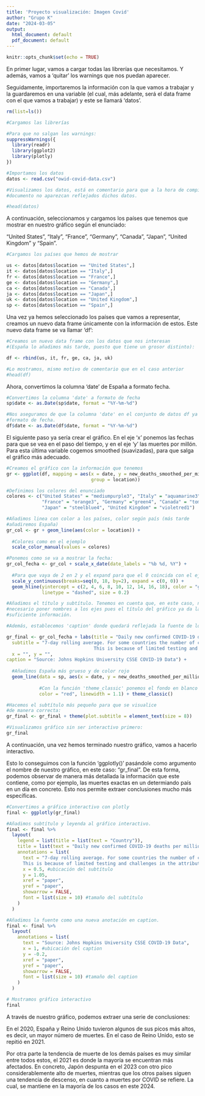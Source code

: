 ```yaml
---
title: 'Proyecto visualización: Imagen Covid'
author: "Grupo K"
date: "2024-03-05"
output:
  html_document: default
  pdf_document: default
---
```


```r
knitr::opts_chunk$set(echo = TRUE)
```

En primer lugar, vamos a cargar todas las librerías que necesitamos. Y además, vamos a 'quitar' los warnings que nos puedan aparecer.

Seguidamente, importaremos la información con la que vamos a trabajar y la guardaremos en una variable (el cual, más adelante, será el data frame con el que vamos a trabajar) y este se llamará 'datos'.

```r
rm(list=ls()) 

#Cargamos las librerías

#Para que no salgan los warnings:
suppressWarnings({ 
  library(readr)
  library(ggplot2)
  library(plotly)
})

#Importamos los datos
datos <- read.csv("owid-covid-data.csv")

#Visualizamos los datos, está en comentario para que a la hora de compilar el
#documento no aparezcan reflejados dichos datos.

#head(datos)
```

A continuación, seleccionamos y cargamos los países que tenemos que mostrar en nuestro gráfico según el enunciado:

"United States", "Italy", "France", "Germany", "Canada", "Japan", "United Kingdom" y "Spain".

```r
#Cargamos los países que hemos de mostrar

us <- datos[datos$location == "United States",]
it <- datos[datos$location == "Italy",] 
fr <- datos[datos$location == "France",]
ge <- datos[datos$location == "Germany",]
ca <- datos[datos$location == "Canada",]
ja <- datos[datos$location == "Japan",]
uk <- datos[datos$location == "United Kingdom",]
sp <- datos[datos$location == "Spain",]
```

Una vez ya hemos seleccionado los países que vamos a representar, creamos un nuevo data frame únicamente con la información de estos. Este nuevo data frame se va llamar 'df':

```r
#Creamos un nuevo data frame con los datos que nos interesan
#(España lo añadimos más tarde, puesto que tiene un grosor distinto):

df <- rbind(us, it, fr, ge, ca, ja, uk)

#Lo mostramos, mismo motivo de comentario que en el caso anterior
#head(df)
```

Ahora, convertimos la columna 'date' de España a formato fecha.

```r
#Convertimos la columna 'date' a formato de fecha
sp$date <- as.Date(sp$date, format = "%Y-%m-%d")

#Nos aseguramos de que la columna 'date' en el conjunto de datos df ya esté en 
#formato de fecha.
df$date <- as.Date(df$date, format = "%Y-%m-%d")

```

El siguiente paso ya sería crear el gráfico. En el eje 'x' ponemos las fechas para que se vea en el paso del tiempo, y en el eje 'y' las muertes por millón. Para esta última variable cogemos smoothed (suavizadas), para que salga el gráfico más adecuado.

```r
#Creamos el gráfico con la información que tenemos
gr <- ggplot(df, mapping = aes(x = date, y = new_deaths_smoothed_per_million, 
                               group = location))

#Definimos los colores del enunciado
colores <- c("United States" = "mediumpurple3", "Italy" = "aquamarine3", 
             "France" = "orange3", "Germany" ="green4", "Canada" = "tomato4",
             "Japan" = "steelblue4", "United Kingdom" = "violetred1")

#Añadimos linea con color a los países, color según país (más tarde 
#añadiremos España)
gr_col <- gr + geom_line(aes(color = location)) + 
  
  #Colores como en el ejemplo
  scale_color_manual(values = colores)

#Ponemos como se va a mostrar la fecha:
gr_col_fecha <- gr_col + scale_x_date(date_labels = "%b %d, %Y") +
  
  #Para que vaya de 2 en 2 y el expand para que el 0 coincida con el eje x
  scale_y_continuous(breaks=seq(0, 18, by=2), expand = c(0, 0)) + 
  geom_hline(yintercept = c(2, 4, 6, 8, 10, 12, 14, 16, 18), color = "gray80", 
             linetype = "dashed", size = 0.2)

#Añadimos el título y subtítulo. Tenemos en cuenta que, en este caso, no sería
#necesario poner nombres a los ejes pues el título del gráfico ya da la 
#suficiente información.

#Además, establecemos 'caption' donde quedará reflejada la fuente de los datos:

gr_final <- gr_col_fecha + labs(title = "Daily new confirmed COVID-19 deaths per million people - Grupo K", 
  subtitle = "7-day rolling average. For some countries the number of confirmed deaths is much lower than the true number of deaths. 
                                This is because of limited testing and challenges in the attribution of the cause of death",
  x = "", y = "", 
caption = "Source: Johns Hopkins University CSSE COVID-19 Data") +
  
  #Añadimos España más grueso y de color rojo
  geom_line(data = sp, aes(x = date, y = new_deaths_smoothed_per_million), 
            
            #Con la función 'theme_classic' ponemos el fondo en blanco
            color = "red", linewidth = 1.1) + theme_classic()

#Hacemos el subtítulo más pequeño para que se visualice
#de manera correcta:
gr_final <- gr_final + theme(plot.subtitle = element_text(size = 8))

#Visualizamos gráfico sin ser interactivo primero:
gr_final
```

A continuación, una vez hemos terminado nuestro gráfico, vamos a hacerlo interactivo. 

Esto lo conseguimos con la función 'ggplotly()' pasándole como argumento el nombre de nuestro gráfico, en este caso: "gr_final". De esta forma, podemos observar de manera más detallada la información que este contiene, como por ejemplo, las muertes exactas en un determiando país en un día en concreto. Esto nos permite extraer conclusiones mucho más específicas.

```r
#Convertimos a gráfico interactivo con plotly
final <- ggplotly(gr_final)

#Añadimos subtítulo y leyenda al gráfico interactivo. 
final <- final %>%
  layout(
    legend = list(title = list(text = "Country")),
    title = list(text = "Daily new confirmed COVID-19 deaths per million people - Grupo K"),
    annotations = list(
      text = "7-day rolling average. For some countries the number of confirmed deaths is much lower than the true number of deaths. 
      This is because of limited testing and challenges in the attribution of the cause of death",
      x = 0.5, #ubicación del subtítulo
      y = 1.05,
      xref = "paper",
      yref = "paper",
      showarrow = FALSE,
      font = list(size = 10) #tamaño del subtítulo
    )
  )

#Añadimos la fuente como una nueva anotación en caption.
final <- final %>%
  layout(
    annotations = list(
      text = "Source: Johns Hopkins University CSSE COVID-19 Data",
      x = 1, #ubicación del caption
      y = -0.2,
      xref = "paper",
      yref = "paper",
      showarrow = FALSE,
      font = list(size = 10) #tamaño del caption
    )
  )

# Mostramos gráfico interactivo
final
```
A través de nuestro gráfico, podemos extraer una serie de conclusiones:

En el 2020, España y Reino Unido tuvieron algunos de sus picos más altos, es decir, un mayor número de muertes. En el caso de Reino Unido, esto se repitió en 2021.

Por otra parte la tendencia de muerte de los demás países es muy similar entre todos estos, el 2021 es donde la mayoría se encuentran más afectados. En concreto, Japón despunta en el 2023 con otro pico considerablemente alto de muertes, 
mientras que los otros países siguen una tendencia de descenso, en cuanto a muertes por COVID se refiere. La cual, se mantiene en la mayoría de los casos en este 2024.

